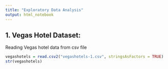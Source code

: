 ```yaml
---
title: "Exploratory Data Analysis"
output: html_notebook
---
```

## 1. Vegas Hotel Dataset: 

Reading Vegas hotel data from csv file
```R
vegashotels = read.csv2("vegashotels-1.csv", stringsAsFactors = TRUE)
str(vegashotels)
```





